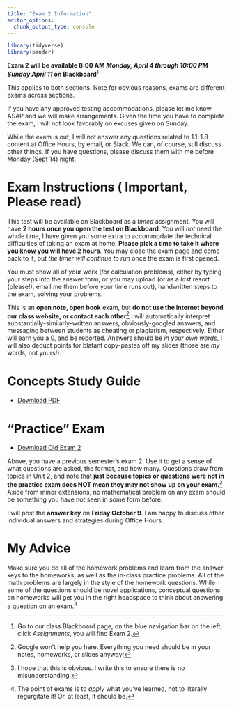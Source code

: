 ```yaml
---
title: "Exam 2 Information"
editor_options: 
  chunk_output_type: console
---
```


```r
library(tidyverse)
library(pander)
```

**Exam 2 will be available 8:00 AM _Monday, April 4 through 10:00 PM Sunday April 11_ on Blackboard**^[Go to our class Blackboard page, on the blue navigation bar on the left, click *Assignments*, you will find Exam 2.]

This applies to both sections. Note for obvious reasons, exams are different exams across sections.

If you have any approved testing accommodations, please let me know ASAP and we will make arrangements. Given the time you have to complete the exam, I will not look favorably on excuses given on Sunday.

While the exam is out, I will not answer any questions related to 1.1-1.8 content at Office Hours, by email, or Slack. We can, of course, still discuss other things. If you have questions, please discuss them with me before Monday (Sept 14) night.

# Exam Instructions (<i class="fas fa-exclamation-circle"></i> Important, Please read)

This test will be available on Blackboard as a *timed* assignment. You will have **2 hours once you open the test on Blackboard**. You will *not* need the whole time, I have given you some extra to accommodate the technical difficulties of taking an exam at home. **Please pick a time to take it where you know you will have 2 hours**. You may close the exam page and come back to it, but *the timer will continue to run* once the exam is first opened.

You must show all of your work (for calculation problems), either by typing your steps into the answer form, or you may upload (or as a *last* resort (please!), email me them before your time runs out), handwritten steps to the exam, solving your problems.

This is an **open note, open book** exam, but **do not use the internet beyond our class website, or contact each other**^[Google won't help you here. Everything you need should be in your notes, homeworks, or slides anyway!] I will automatically interpret substantially-similarly-written answers, obviously-googled answers, and messaging between students as cheating or plagiarism, respectively. Either will earn you a 0, and be reported. Answers should be *in your own words*, I will also deduct points for blatant copy-pastes off my slides (those are *my* words, not yours!).

# Concepts Study Guide

- [<i class="fas fa-file-pdf"></i> Download PDF](/examprep/exam_2_study_guide.pdf)

# "Practice" Exam

- [<i class="fas fa-file-pdf"></i> Download Old Exam 2](/examprep/Exam2.pdf)
<!-- [<i class="far fa-life-ring"></i> Old Exam 2 Answer Key](/examprep/Exam2_Answer_key.pdf)-->

Above, you have a previous semester's exam 2. Use it to get a sense of what questions are asked, the format, and how many. Questions draw from topics in Unit 2, and note that **just because topics or questions were not in the practice exam does NOT mean they may not show up on your exam.**^[I hope that this is obvious. I write this to ensure there is no misunderstanding.] Aside from minor extensions, no mathematical problem on any exam should be something you have not seen in some form before. 

I will post the **answer key** on **Friday October 9**. I am happy to discuss other individual answers and strategies during Office Hours.

# My Advice

Make sure you do all of the homework problems and learn from the answer keys to the homeworks, as well as the in-class practice problems. All of the math problems are largely in the style of the homework questions. While some of the questions should be novel applications, conceptual questions on homeworks will get you in the right headspace to think about answering a question on an exam.^[The point of exams is to *apply* what you've learned, not to literally regurgitate it! Or, at least, it should be.]